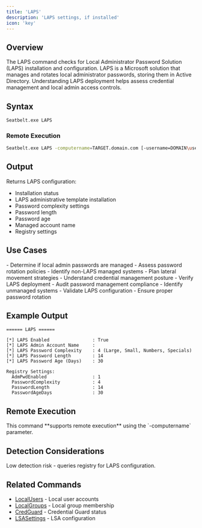 ```yaml
---
title: 'LAPS'
description: 'LAPS settings, if installed'
icon: 'key'
---
```


## Overview

The LAPS command checks for Local Administrator Password Solution (LAPS) installation and configuration. LAPS is a Microsoft solution that manages and rotates local administrator passwords, storing them in Active Directory. Understanding LAPS deployment helps assess credential management and local admin access controls.

## Syntax

```bash
Seatbelt.exe LAPS
```

### Remote Execution
```bash
Seatbelt.exe LAPS -computername=TARGET.domain.com [-username=DOMAIN\user -password=pass]
```

## Output

Returns LAPS configuration:
- Installation status
- LAPS administrative template installation
- Password complexity settings
- Password length
- Password age
- Managed account name
- Registry settings

## Use Cases

<Tabs>
  <Tab title="Red Team">
    - Determine if local admin passwords are managed
    - Assess password rotation policies
    - Identify non-LAPS managed systems
    - Plan lateral movement strategies
    - Understand credential management posture
  </Tab>
  <Tab title="Blue Team">
    - Verify LAPS deployment
    - Audit password management compliance
    - Identify unmanaged systems
    - Validate LAPS configuration
    - Ensure proper password rotation
  </Tab>
</Tabs>

## Example Output

```
====== LAPS ======

[*] LAPS Enabled                : True
[*] LAPS Admin Account Name     :
[*] LAPS Password Complexity    : 4 (Large, Small, Numbers, Specials)
[*] LAPS Password Length        : 14
[*] LAPS Password Age (Days)    : 30

Registry Settings:
  AdmPwdEnabled                 : 1
  PasswordComplexity            : 4
  PasswordLength                : 14
  PasswordAgeDays               : 30
```

## Remote Execution

<Check>
This command **supports remote execution** using the `-computername` parameter.
</Check>

## Detection Considerations

<Info>
Low detection risk - queries registry for LAPS configuration.
</Info>

## Related Commands

- [LocalUsers](/commands/localusers) - Local user accounts
- [LocalGroups](/commands/localgroups) - Local group membership
- [CredGuard](/commands/credguard) - Credential Guard status
- [LSASettings](/commands/lsasettings) - LSA configuration
